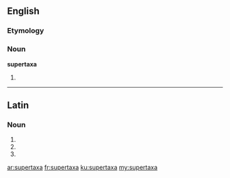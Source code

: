 ==English==

===Etymology===
{{prefix|super|taxa}}

===Noun===
'''supertaxa'''

# {{taxonomy}} {{plural of|[[supertaxon]]}}

----

==Latin==

===Noun===
{{la-noun-form|supertaxa}}

# {{inflection of|supertaxon|supertaxon|nom|p|lang=la}}
# {{inflection of|supertaxon|supertaxon|acc|p|lang=la}}
# {{inflection of|supertaxon|supertaxon|voc|p|lang=la}}

[[ar:supertaxa]]
[[fr:supertaxa]]
[[ku:supertaxa]]
[[my:supertaxa]]